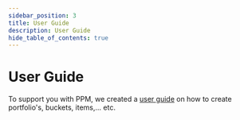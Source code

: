 ```yaml
---
sidebar_position: 3
title: User Guide
description: User Guide
hide_table_of_contents: true
---
```


# User Guide

To support you with PPM, we created a [user guide](https://cronos.sharepoint.com/:w:/t/flexso/projects/EaTTyHG4IHFMmHnC_pdz1gwB4Rv8JTu-HmJCbwtQ_yy5vQ?e=W8P61O) on how to create portfolio's, buckets, items,... etc.